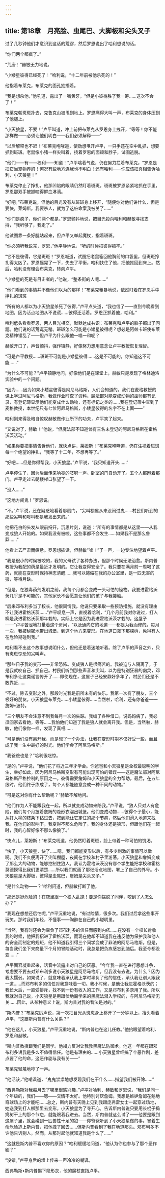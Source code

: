 ```yaml
---
---
---
```

title: 第18章　月亮脸、虫尾巴、大脚板和尖头叉子
---

过了几秒钟他们才意识到这话的荒谬，然后罗恩说出了哈利想说的话。

“你们两个都疯了。”

“荒唐！”赫敏无力地说。

“小矮星彼得已经死了！”哈利说，“十二年前被他杀死的！”

他指着布莱克，布莱克的面孔抽搐着。

“我是想杀他，”他吼道，露出了一嘴黄牙，“但是小彼得胜了我一筹……这次不会了！”

布莱克朝斑斑扑去，克鲁克山被甩到地上。罗恩痛得大叫一声，布莱克的身体压到了他腿上。

“小天狼星，不要！”卢平叫道，冲上前把布莱克从罗恩身上拽开，“等等！你不能那样做——必须让他们明白——我们必须解释——”

“以后解释也不迟！”布莱克咆哮道，使劲想甩开卢平，一只手还在空中乱抓，想要抓到斑斑。老鼠像小猪一样尖叫着，挠着罗恩的面颊和脖子，试图逃脱。

“他们——有——权利——知道！”卢平喘着气说，仍在努力拦着布莱克，“罗恩是把它当宠物养的！何况有些地方连我也不明白！还有哈利——你应该把真相告诉哈利，小天狼星！”

布莱克停止了挣扎，他那凹陷的眼睛仍然盯着斑斑。斑斑被罗恩紧紧地抓在手里，罗恩那双手被抓咬得鲜血淋漓。

“好吧。”布莱克说，但他的目光没有从斑斑身上移开，“随便你对他们讲什么，但是要快，莱姆斯。我要杀人，就为了这桩命案我被关了……”

“你们是疯子，你们两个都是。”罗恩颤抖地说，把目光投向哈利和赫敏寻找支持，“我听够了，我走了。”

他试图靠一条好腿站起来，但卢平又举起魔杖，指着斑斑。

“你必须听我说完，罗恩，”他平静地说，“听的时候把彼得抓牢。”

“它不是彼得，它是斑斑！”罗恩喊道，试图把老鼠塞回他胸前的口袋里，但斑斑挣扎得太凶了。罗恩摇晃了一下，失去了平衡，哈利扶住了他，把他推回到床上。然后，哈利没有理会布莱克，转向卢平。

“小矮星的死是有目击者的，”他说，“整条街的人呢……”

“他们看到的事情并不像他们以为的那样！”布莱克粗暴地说，依然盯着在罗恩手中挣扎的斑斑

“所有的人都以为小天狼星杀死了彼得，”卢平点头道，“我也信了——直到今晚看到地图，因为活点地图从不说谎……彼得还活着。罗恩正抓着他，哈利。”

哈利低头看看罗恩，两人目光相交，默默达成共识：布莱克和卢平的脑子都出了问题。他们说的话荒诞无稽。斑斑怎么可能是小矮星彼得呢？想必是阿兹卡班使布莱克精神错乱了——但卢平为什么跟他一唱一和呢？

赫敏开口了，声音颤抖，强作镇静，好像努力想用意念让卢平教授恢复理智。

“可是卢平教授……斑斑不可能是小矮星彼得……这是不可能的，你知道这不可能……”

“为什么不可能？”卢平镇静地问，好像他们是在课堂上，赫敏只是发现了格林迪洛实验中的一个问题。

“因为……因为如果小矮星彼得是阿尼马格斯，人们会知道的。我们在麦格教授的课上学过阿尼马格斯，我做作业时查了资料，魔法部对能变成动物的巫师都有记录，有登记簿显示他们能变成什么动物，还有标记之类的……我在登记簿中查到了麦格教授，本世纪只有七位阿尼马格斯，小矮星彼得的名字不在上面——”

哈利刚来得及暗自惊叹赫敏做作业所下的功夫，卢平笑了起来。

“又说对了，赫敏！”他说，“但魔法部不知道曾有三名未登记的阿尼马格斯在霍格沃茨活动。”

“如果你要把事情告诉他们，就快点讲，莱姆斯！”布莱克咆哮道，仍在注视着斑斑每一个绝望的挣扎，“我等了十二年，不想再等了。”

“好吧……但是你得帮我，小天狼星。”卢平说，“我只知道开头……”

卢平停住了，因为后面传来响亮的吱呀一声。卧室的门自动开了。五个人都瞪着那门。卢平走过去朝楼梯口张望了一下。

“没人……”

“这地方闹鬼！”罗恩说。

“不。”卢平说，还在疑惑地看着那扇门，“尖叫棚屋从来没闹过鬼……村民们听到的那些尖叫和嗥叫都是我发出来的。”

他把花白的头发从眼前捋开，沉思片刻，说道：“所有的事情都是从这里——从我变成狼人开始的。如果我没有被咬，这些事都不会发生……如果我不是那么鲁莽……”

他看上去严肃而疲惫。罗恩想插话，但赫敏“嘘！”了一声，一边专注地望着卢平。

“我是很小的时候被咬的，我的父母试了各种办法，但那个时候无法治愈。斯内普教授为我配的药是最近才发明的。它让我变得安全了。我只要在满月前一周喝了这药，就能在变形时保持神志清醒……我可以蜷缩在我的办公室里，是一匹无害的狼，等待月缺。

“但是，在狼毒药剂发明之前，我每个月都会变成一头可怕的怪物。我要进霍格沃茨几乎是不可能的，其他家长不会愿意让他们的孩子与我接触。

“后来邓布利多当了校长，他很同情我。他说只要采取一些预防措施，就没有理由不让我进霍格沃茨……”卢平叹息一声，直视着哈利，“几个月前我对你说过，打人柳是我进霍格沃茨那年栽的。实际上它是因为我进霍格沃茨才栽的。这屋子——”卢平苦涩地打量着这个房间，“以及通向它的地道——都是为我而修的。每月一次，我被秘密地带出城堡，到这个地方来变形。在地道口栽下那棵树，免得有人在危险期碰到我。”

哈利看不出这个故事想说明什么，但他还是着迷地听着。除了卢平的声音之外，只有斑斑惊恐的尖叫声。

“那些日子我的变形——非常恐怖。变成狼人是很痛苦的。我被迫与人隔离了，于是我就咬自己、抓自己。村民们听到那些声音和尖叫，以为是特别狂暴的幽灵，邓布利多让这类谣言传开了……即使现在，这屋子已经安静好多年了，村民们还是不敢靠近……

“不过，除去变形之外，那段时光我是前所未有的快乐。我第一次有了朋友，三个极好的朋友。小天狼星布莱克……小矮星彼得……当然啦，哈利，还有你爸爸——詹姆•波特。

“三个朋友不会注意不到我每月一次的失踪。我编了各种借口，说妈妈病了，我必须回家去看她，等等……我怕他们知道了我是狼人就会离开我。但是，当然啦，赫敏，他们像你一样，发现了真相……

“可是他们没有离开我，而是想了一个办法，让我在变形时期不仅好受一些，而且成了我一生中最好的时光。他们学会了阿尼马格斯。”

“我爸爸也是？”哈利很吃惊。

“是的，”卢平说，“他们花了将近三年才学会。你爸爸和小天狼星是全校最聪明的学生，幸好如此，因为阿尼马格斯变形有可能出现可怕的错误——这是魔法部对阿尼马格斯严格控制的原因之一。彼得需要詹姆和小天狼星的全力帮助。最后，在五年级时，他们终于练成了，每个人都能随意变成一种不同的动物。”

“可是这对你有什么帮助呢？”赫敏不解地问。

“他们作为人不能跟我在一起，所以就变成动物来陪我。”卢平说，“狼人只对人有危险，他们每个月披着詹姆的隐形衣溜出城堡。他们变成动物……彼得个子最小，能从打人柳的枝条下钻过去，按到能让它定住的那个节疤，然后他们滑入地道来找我。在他们的影响下，我变得不那么危险了。我的身体还是狼形，但跟他们在一起时，我的心智好像不那么像狼了。”

“快点儿，莱姆斯！”布莱克吼道，他仍然盯着斑斑，脸上带着一种可怕的饥渴。

“快了，小天狼星，快了……嗯，我们都能变形以后，有多少刺激的事情可以做啊。我们不久便离开了尖叫棚屋，夜间在学校和村子里游荡。小天狼星和詹姆变成了那么大的动物，能够控制住狼人。我认为霍格沃茨没有哪个学生能把学校和霍格莫德摸得比我们更清楚……所以我们就画了那张活点地图，署上了自己的外号。小天狼星是大脚板，彼得是虫尾巴，詹姆是尖头叉子。”

“是什么动物——？”哈利问道，但赫敏打断了他。

“那还是挺危险的！在夜里跟一个狼人乱跑！要是你摆脱了同伴，咬到了人怎么办？”

“我现在想想还后怕呢，”卢平沉重地说，“有过险情，很多次。我们过后拿这些事开玩笑。那时我们年轻，不懂事——陶醉在自己的小聪明里。

“当然，我有时还会为辜负了邓布利多的信任而感到内疚……在没有一个校长肯收我的时候，他把我招进了霍格沃茨，而现在他却不知道我在违反他为保护我和他人的安全而制定的规矩，他不知道我引得三个同学变成了非法的阿尼马格斯。但是，每当我们坐下来商量下个月的冒险活动时，我总是把负疚感忘到脑后。我至今都没变……”

卢平面容凝重起来，话音中流露出对自己的厌恶。“今年我一直在进行思想斗争，考虑要不要去对邓布利多说小天狼星是阿尼马格斯。但我没有去说。为什么？因为我太懦弱。如果说了，就意味着承认我上学时辜负了他的信任，承认我让别人跟我一道……而邓布利多的信任对我意味着一切。我小时候，是他让我进霍格沃茨的；我长大后，一直受排斥，找不到一份有收入的工作，又是邓布利多录用了我。所以我就对自己说，小天狼星是用跟伏地魔学来的黑魔法潜入学校的，与阿尼马格斯无关……因此，从某种意义上说，斯内普对我的看法是对的。”

“斯内普？”布莱克厉声说，第一次把目光从斑斑身上移开了一分钟以上，抬头看着卢平，“这跟斯内普有什么关系？”

“他在这儿，小天狼星，”卢平沉重地说，“斯内普也在这儿任教。”他抬眼望着哈利、罗恩和赫敏。

“斯内普教授跟我们是同学。他竭力反对让我教黑魔法防御术。他这一年都在跟邓布利多讲我是多么不值得信任。他是有理由的……小天狼星曾经搞了个恶作剧，差点要了他的命，这恶作剧与我有关——”

布莱克轻蔑地哼了一声。

“他活该，”他嘲讽道，“鬼鬼祟祟地想发现我们在干什么……指望我们被开除……”

“西弗勒斯对我每月去了哪里很感兴趣，”卢平对哈利、赫敏和罗恩说，“我们是同一个年级的，我们——嗯——交情不太好。他特别讨厌詹姆。我想是嫉妒詹姆在魁地奇球场上的才能吧……总之，斯内普有天晚上见到我跟庞弗雷女士一起穿过场地，她送我到打人柳那里去变形。小天狼星为了寻开心，告诉斯内普说只要用长棍子捣捣树干上的那个节疤，就能跟着我进去。当然，斯内普就这么试了——他要是跟到这屋子里，就会碰到一匹兽性十足的狼——你爸爸听到了小天狼星做的事，冒着生命危险追上斯内普，把他拽了回去……但斯内普看到了我在地道那头。邓布利多不许他告诉别人，然而，从那时起他就知道我是什么了……”

“这就是斯内普不喜欢你的原因？”哈利缓缓地问道，“他认为你也参与了那个恶作剧？”

“没错。”卢平身后的墙上传来一声冷冷的嘲讽。

西弗勒斯•斯内普揭下隐形衣，他的魔杖直指卢平。
